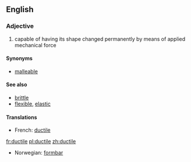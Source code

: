 ==English==

===Adjective===
{{en-adj-more}}

#capable of having its shape changed permanently by means of applied mechanical force

====Synonyms====
*[[malleable]]

====See also====
*[[brittle]]
*[[flexible]], [[elastic]]

====Translations====
*French: [[ductile]]

[[fr:ductile]]
[[pl:ductile]]
[[zh:ductile]]

*Norwegian: [[formbar]]